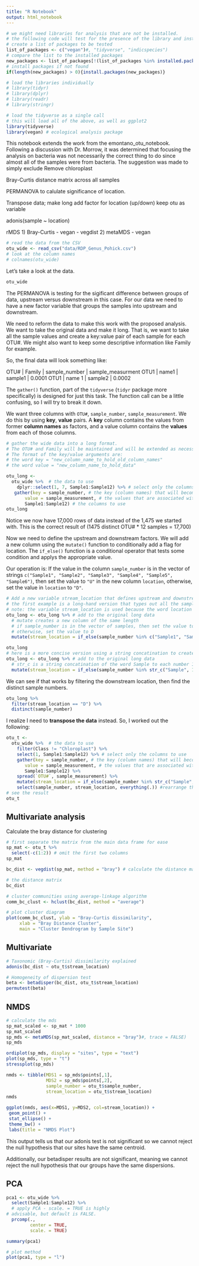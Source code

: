 ```yaml
---
title: "R Notebook"
output: html_notebook
---
```


```r

# we might need libraries for analysis that are not be installed.
# the following code will test for the presence of the library and install if necessary
# create a list of packages to be tested
list_of_packages <- c("vegan")#, "tidyverse", "indicspecies")
# compare the list to the installed packages
new_packages <- list_of_packages[!(list_of_packages %in% installed.packages()[,"Package"])]
# install packages if not found
if(length(new_packages) > 0){install.packages(new_packages)}

# load the libraries individually
# library(tidyr)
# library(dplyr)
# library(readr)
# library(stringr)

# load the tidyverse as a single call
# this will load all of the above, as well as ggplot2
library(tidyverse)
library(vegan) # ecological analysis package
```

This notebook extends the work from the emontano_otu_notebook.  Following a discussion with Dr. Morrow, it was determined that focusing the analysis on bacteria was not necessarily the correct thing to do since almost all of the samples were from bacteria.  The suggestion was made to simply exclude Remove chloroplast

Bray-Curtis distance matrix across all samples

PERMANOVA to calulate significance of location.

Transpose data; make long
add factor for location (up/down)
keep otu as variable

adonis(sample ~ location)

rMDS
  1) Bray-Curtis - vegan - vegdist
  2) metaMDS - vegan


```r
# read the data from the CSV
otu_wide <- read_csv("data/RDP_Genus_Pohick.csv")
# look at the column names
# colnames(otu_wide)
```

Let's take a look at the data.

```r
otu_wide
```

The PERMANOVA is testing for the sigificant difference between groups of data, upstream versus downstream in this case.  For our data we need to have a new factor variable that groups the samples into upstream and downstream.

We need to reform the data to make this work with the proposed analysis.  We want to take the original data and make it long.  That is, we want to take all the sample values and create a key:value pair of each sample for each OTU#.  We might also want to keep some descriptive information like Family for example.

So, the final data will look something like: 

OTU#  | Family  | sample_number | sample_measurment
OTU1  | name1   | sample1       | 0.0001
OTU1  | name 1  | sample2       | 0.0002


The `gather()` function, part of the `tidyverse` (`tidyr` package more specifically) is designed for just this task.  The function call can be a little confusing, so I will try to break it down.

We want three columns with `OTU#`, `sample_number`, `sample_measurement`.  We do this by using **key**, **value** pairs.  A **key** column contains the values from former **column names** as factors, and a value column contains the **values** from each of those columns.

```r
# gather the wide data into a long format.
# The OTU# and Family will be maintained and will be extended as necessary
# The format of the key/value arguments are:
# the word key = "new_column_name_to_hold_old_column_names"
# the word value = "new_column_name_to_hold_data"

otu_long <-
  otu_wide %>%  # the data to use
    dplyr::select(1, 7, Sample1:Sample12) %>% # select only the columns to use
   gather(key = sample_number, # the key (column names) that will become the categorical or factor
       value = sample_measurement, # the values that are associated with each key
       Sample1:Sample12) # the columns to use
otu_long
```

Notice we now have 17,000 rows of data instead of the 1,475 we started with.  This is the correct result of (1475 distinct OTU# * 12 samples = 17,700)

Now we need to define the upstream and downstream factors.  We will add a new column using the `mutate()` function to conditionally add a flag for location.  The `if_else()` function is a conditional operator that tests some condition and applys the appropriate value.

Our operation is: If the value in the column `sample_number` is in the vector of strings `c("Sample1", "Sample2", "Sample3", "Sample4", "Sample5", "Sample6")`, then set the value to `"U"` in the new column `location`, otherwise, set the value in `location` to `"D"`.

```r
# Add a new variable stream_location that defines upstream and downstream locations
# the first example is a long-hand version that types out all the sample names
# note: the variable stream_location is used because the word location is a function in dplyr
otu_long <- otu_long %>% # add to the original long data
  # mutate creates a new column of the same length
  # if sample_number is in the vector of samples, then set the value to U,
  # otherwise, set the value to D
  mutate(stream_location = if_else(sample_number %in% c("Sample1", "Sample2", "Sample3", "Sample4", "Sample5", "Sample6"), "U", "D"))

otu_long
# here is a more concise version using a string concatination to create the vector of samples
otu_long <- otu_long %>% # add to the original long data
  # str_c is a string concatination of the word Sample to each number 1-6
  mutate(stream_location = if_else(sample_number %in% str_c("Sample", 1:6), "U", "D"))
```

We can see if that works by filtering the downstream location, then find the distinct sample numbers.

```r
otu_long %>% 
  filter(stream_location == "D") %>% 
  distinct(sample_number)
```

I realize I need to **transpose the data** instead.  So, I worked out the following:

```r
otu_t <-
  otu_wide %>%  # the data to use
    filter(Class != "Chloroplast") %>% 
    select(1, Sample1:Sample12) %>% # select only the columns to use
    gather(key = sample_number, # the key (column names) that will become the categorical or factor
       value = sample_measurement, # the values that are associated with each key
       Sample1:Sample12) %>% 
    spread(`OTU#`, sample_measurement) %>% 
    mutate(stream_location = if_else(sample_number %in% str_c("Sample", 1:6), "U", "D")) %>% 
    select(sample_number, stream_location, everything(.)) #rearrange the columns
# see the result
otu_t 
```

## Multivariate analysis

Calculate the bray distance for clustering

```r
# first separate the matrix from the main data frame for ease
sp_mat <- otu_t %>% 
  select(-c(1:2)) # omit the first two columns
sp_mat

bc_dist <- vegdist(sp_mat, method = "bray") # calculate the distance matrix

# the distance matrix
bc_dist

# cluster communities using average-linkage algorithm
comm_bc_clust <- hclust(bc_dist, method = "average")

# plot cluster diagram
plot(comm_bc_clust, ylab = "Bray-Curtis dissimilarity",
     xlab = "Bray Distance Cluster",
     main = "Cluster Dendrogram by Sample Site")


```

## Multivariate

```r
# Taxonomic (Bray-Curtis) dissimilarity explained
adonis(bc_dist ~ otu_t$stream_location)
```

```r
# Homogeneity of dispersion test
beta <- betadisper(bc_dist, otu_t$stream_location)
permutest(beta)
```


## NMDS

```r
# calculate the mds
sp_mat_scaled <- sp_mat * 1000
sp_mat_scaled
sp_mds <- metaMDS(sp_mat_scaled, distance = "bray")#, trace = FALSE)
sp_mds

ordiplot(sp_mds, display = "sites", type = "text")
plot(sp_mds, type = "t")
stressplot(sp_mds)
```


```r
nmds <- tibble(MDS1 = sp_mds$points[,1],
               MDS2 = sp_mds$points[,2],
               sample_number = otu_t$sample_number,
               stream_location = otu_t$stream_location)
nmds
```

```r
ggplot(nmds, aes(x=MDS1, y=MDS2, col=stream_location)) +
 geom_point() +
 stat_ellipse() +
 theme_bw() +
 labs(title = "NMDS Plot")
```


This output tells us that our adonis test is not significant so we cannot reject the null hypothesis that our sites have the same centroid.

Additionally, our betadisper results are not significant, meaning we cannot reject the null hypothesis that our groups have the same dispersions. 




## PCA

```r
pca1 <- otu_wide %>% 
  select(Sample1:Sample12) %>% 
  # apply PCA - scale. = TRUE is highly 
# advisable, but default is FALSE. 
  prcomp(.,
         center = TRUE,
         scale. = TRUE)

summary(pca1)

# plot method
plot(pca1, type = "l")
```

